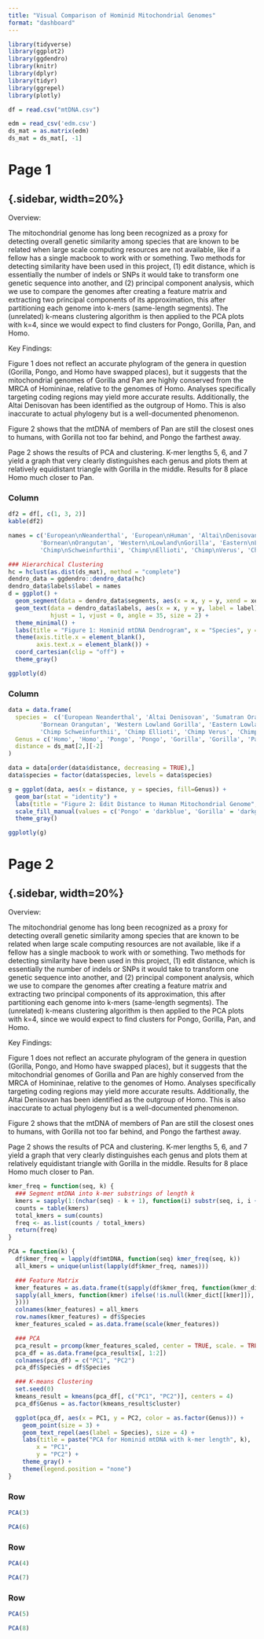 ```yaml
---
title: "Visual Comparison of Hominid Mitochondrial Genomes"
format: "dashboard"
---
```


```r
library(tidyverse)
library(ggplot2)
library(ggdendro)
library(knitr)
library(dplyr)
library(tidyr)
library(ggrepel)
library(plotly)

df = read.csv("mtDNA.csv")

edm = read_csv('edm.csv')
ds_mat = as.matrix(edm)
ds_mat = ds_mat[, -1]

```

# Page 1

## {.sidebar, width=20%}

Overview:\n

The mitochondrial genome has long been recognized as a proxy for detecting overall genetic similarity among species that are known to be related when large scale computing resources are not available, like if a fellow has a single macbook to work with or something. Two methods for detecting similarity have been used in this project, (1) edit distance, which is essentially the number of indels or SNPs it would take to transform one genetic sequence into another, and (2) principal component analysis, which we use to compare the genomes after creating a feature matrix and extracting two principal components of its approximation, this after partitioning each genome into k-mers (same-length segments). The (unrelated) k-means clustering algorithm is then applied to the PCA plots with k=4, since we would expect to find clusters for Pongo, Gorilla, Pan, and Homo.

Key Findings:

Figure 1 does not reflect an accurate phylogram of the genera in question (Gorilla, Pongo, and Homo have swapped places), but it suggests that the mitochondrial genomes of Gorilla and Pan are highly conserved from the MRCA of Homininae, relative to the genomes of Homo. Analyses specifically targeting coding regions may yield more accurate results. Additionally, the Altai Denisovan has been identified as the outgroup of Homo. This is also inaccurate to actual phylogeny but is a well-documented phenomenon.

Figure 2 shows that the mtDNA of members of Pan are still the closest ones to humans, with Gorilla not too far behind, and Pongo the farthest away.

Page 2 shows the results of PCA and clustering. K-mer lengths 5, 6, and 7 yield a graph that very clearly distinguishes each genus and plots them at relatively equidistant triangle with Gorilla in the middle. Results for 8 place Homo much closer to Pan.


### Column{width=40%}


```r
df2 = df[, c(1, 3, 2)]
kable(df2)
```


```r

names = c('European\nNeanderthal', 'European\nHuman', 'Altai\nDenisovan', 'Sumatran\nOrangutan',
         'Bornean\nOrangutan', 'Western\nLowland\nGorilla', 'Eastern\nLowland\nGorilla', 'Bonobo',
         'Chimp\nSchweinfurthii', 'Chimp\nEllioti', 'Chimp\nVerus', 'Chimp\nTroglodytes')

### Hierarchical Clustering
hc = hclust(as.dist(ds_mat), method = "complete")
dendro_data = ggdendro::dendro_data(hc)
dendro_data$labels$label = names
d = ggplot() +
  geom_segment(data = dendro_data$segments, aes(x = x, y = y, xend = xend, yend = yend)) +
  geom_text(data = dendro_data$labels, aes(x = x, y = y, label = label), 
            hjust = 1, vjust = 0, angle = 35, size = 2) +
  theme_minimal() +
  labs(title = "Figure 1: Hominid mtDNA Dendrogram", x = "Species", y = "Base Pair Edit Distance") +
  theme(axis.title.x = element_blank(), 
        axis.text.x = element_blank()) + 
  coord_cartesian(clip = "off") +
  theme_gray()

ggplotly(d)

```

### Column{width=40%}

```r

data = data.frame(
  species =  c('European Neanderthal', 'Altai Denisovan', 'Sumatran Orangutan',
         'Bornean Orangutan', 'Western Lowland Gorilla', 'Eastern Lowland Gorilla', 'Bonobo',
         'Chimp Schweinfurthii', 'Chimp Ellioti', 'Chimp Verus', 'Chimp Troglodytes'),
  Genus = c('Homo', 'Homo', 'Pongo', 'Pongo', 'Gorilla', 'Gorilla', 'Pan', 'Pan', 'Pan', 'Pan', 'Pan'),
  distance = ds_mat[2,][-2]
)

data = data[order(data$distance, decreasing = TRUE),]
data$species = factor(data$species, levels = data$species)

g = ggplot(data, aes(x = distance, y = species, fill=Genus)) +
  geom_bar(stat = "identity") +
  labs(title = "Figure 2: Edit Distance to Human Mitochondrial Genome", x = "Base Pair Edit Distance", y =    "Species") +
  scale_fill_manual(values = c('Pongo' = 'darkblue', 'Gorilla' = 'darkgreen', 'Pan' = 'darkorange2', 'Homo'='darkred')) +
  theme_gray()

ggplotly(g)

```

# Page 2

## {.sidebar, width=20%}

Overview:\n

The mitochondrial genome has long been recognized as a proxy for detecting overall genetic similarity among species that are known to be related when large scale computing resources are not available, like if a fellow has a single macbook to work with or something. Two methods for detecting similarity have been used in this project, (1) edit distance, which is essentially the number of indels or SNPs it would take to transform one genetic sequence into another, and (2) principal component analysis, which we use to compare the genomes after creating a feature matrix and extracting two principal components of its approximation, this after partitioning each genome into k-mers (same-length segments). The (unrelated) k-means clustering algorithm is then applied to the PCA plots with k=4, since we would expect to find clusters for Pongo, Gorilla, Pan, and Homo.

Key Findings:

Figure 1 does not reflect an accurate phylogram of the genera in question (Gorilla, Pongo, and Homo have swapped places), but it suggests that the mitochondrial genomes of Gorilla and Pan are highly conserved from the MRCA of Homininae, relative to the genomes of Homo. Analyses specifically targeting coding regions may yield more accurate results. Additionally, the Altai Denisovan has been identified as the outgroup of Homo. This is also inaccurate to actual phylogeny but is a well-documented phenomenon.

Figure 2 shows that the mtDNA of members of Pan are still the closest ones to humans, with Gorilla not too far behind, and Pongo the farthest away.

Page 2 shows the results of PCA and clustering. K-mer lengths 5, 6, and 7 yield a graph that very clearly distinguishes each genus and plots them at relatively equidistant triangle with Gorilla in the middle. Results for 8 place Homo much closer to Pan.


```r

kmer_freq = function(seq, k) {
  ### Segment mtDNA into k-mer substrings of length k
  kmers = sapply(1:(nchar(seq) - k + 1), function(i) substr(seq, i, i + k - 1))
  counts = table(kmers)
  total_kmers = sum(counts)
  freq <- as.list(counts / total_kmers)
  return(freq)
}

PCA = function(k) {
  df$kmer_freq = lapply(df$mtDNA, function(seq) kmer_freq(seq, k))
  all_kmers = unique(unlist(lapply(df$kmer_freq, names)))

  ### Feature Matrix
  kmer_features = as.data.frame(t(sapply(df$kmer_freq, function(kmer_dict) {
  sapply(all_kmers, function(kmer) ifelse(!is.null(kmer_dict[[kmer]]), kmer_dict[[kmer]], 0))
  })))
  colnames(kmer_features) = all_kmers
  row.names(kmer_features) = df$Species
  kmer_features_scaled = as.data.frame(scale(kmer_features))

  ### PCA
  pca_result = prcomp(kmer_features_scaled, center = TRUE, scale. = TRUE)
  pca_df = as.data.frame(pca_result$x[, 1:2])
  colnames(pca_df) = c("PC1", "PC2")
  pca_df$Species = df$Species

  ### K-means Clustering
  set.seed(0)
  kmeans_result = kmeans(pca_df[, c("PC1", "PC2")], centers = 4)
  pca_df$Genus = as.factor(kmeans_result$cluster)

  ggplot(pca_df, aes(x = PC1, y = PC2, color = as.factor(Genus))) +
    geom_point(size = 3) +
    geom_text_repel(aes(label = Species), size = 4) +
    labs(title = paste("PCA for Hominid mtDNA with k-mer length", k),
        x = "PC1",
        y = "PC2") +
    theme_gray() + 
    theme(legend.position = "none")
}
```

### Row

```r
PCA(3)
```

```r
PCA(6)
```

### Row

```r
PCA(4)
```

```r
PCA(7)
```

### Row

```r
PCA(5)
```

```r
PCA(8)
```

